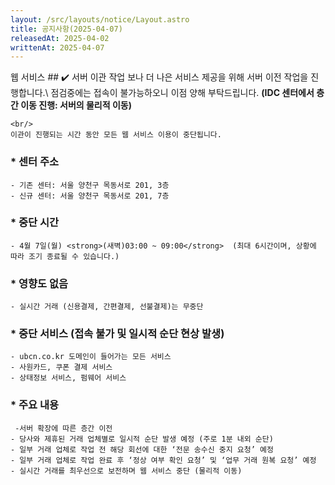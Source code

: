 ```yaml
---
layout: /src/layouts/notice/Layout.astro
title: 공지사항(2025-04-07)
releasedAt: 2025-04-02
writtenAt: 2025-04-07
---
```



<Frame>
    <Badge style={'web'}>웹 서비스</Badge>
    ## ✔️ 서버 이관 작업
    보나 더 나은 서비스 제공을 위해 서버 이전 작업을 진행합니다.\
    점검중에는 접속이 불가능하오니 이점 양해 부탁드립니다.  <strong>(IDC 센터에서 층간 이동 진행: 서버의 물리적 이동)</strong>

    <br/>
    이관이 진행되는 시간 동안 모든 웹 서비스 이용이 중단됩니다.

### * 센터 주소
    - 기존 센터: 서울 양천구 목동서로 201, 3층
    - 신규 센터: 서울 양천구 목동서로 201, 7층

### * 중단 시간
    - 4월 7일(월) <strong>(새벽)03:00 ~ 09:00</strong>  (최대 6시간이며, 상황에 따라 조기 종료될 수 있습니다.)
### * 영향도 없음
    - 실시간 거래 (신용결제, 간편결제, 선불결제)는 무중단

### * 중단 서비스 (접속 불가 및 일시적 순단 현상 발생)
    - ubcn.co.kr 도메인이 들어가는 모든 서비스
    - 사원카드, 쿠폰 결제 서비스
    - 상태정보 서비스, 펌웨어 서비스

### * 주요 내용
     -서버 확장에 따른 층간 이전
    - 당사와 제휴된 거래 업체별로 일시적 순단 발생 예정 (주로 1분 내외 순단)
    - 일부 거래 업체로 작업 전 해당 회선에 대한 ‘전문 송수신 중지 요청’ 예정
    - 일부 거래 업체로 작업 완료 후 ‘정상 여부 확인 요청’ 및 ‘업무 거래 원복 요청’ 예정
    - 실시간 거래를 최우선으로 보전하며 웹 서비스 중단 (물리적 이동)
</Frame>

